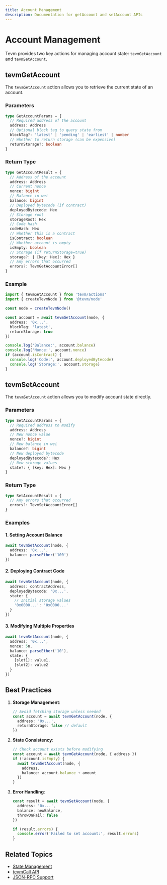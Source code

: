 ```yaml
---
title: Account Management
description: Documentation for getAccount and setAccount APIs
---
```


# Account Management

Tevm provides two key actions for managing account state: `tevmGetAccount` and `tevmSetAccount`.

## tevmGetAccount

The `tevmGetAccount` action allows you to retrieve the current state of an account.

### Parameters

```ts
type GetAccountParams = {
  // Required address of the account
  address: Address
  // Optional block tag to query state from
  blockTag?: 'latest' | 'pending' | 'earliest' | number
  // Whether to return storage (can be expensive)
  returnStorage?: boolean
}
```

### Return Type

```ts
type GetAccountResult = {
  // Address of the account
  address: Address
  // Current nonce
  nonce: bigint
  // Balance in wei
  balance: bigint
  // Deployed bytecode (if contract)
  deployedBytecode: Hex
  // Storage root
  storageRoot: Hex
  // Code hash
  codeHash: Hex
  // Whether this is a contract
  isContract: boolean
  // Whether account is empty
  isEmpty: boolean
  // Storage (if returnStorage=true)
  storage?: { [key: Hex]: Hex }
  // Any errors that occurred
  errors?: TevmGetAccountError[]
}
```

### Example

```ts
import { tevmGetAccount } from 'tevm/actions'
import { createTevmNode } from '@tevm/node'

const node = createTevmNode()

const account = await tevmGetAccount(node, {
  address: '0x...',
  blockTag: 'latest',
  returnStorage: true
})

console.log('Balance:', account.balance)
console.log('Nonce:', account.nonce)
if (account.isContract) {
  console.log('Code:', account.deployedBytecode)
  console.log('Storage:', account.storage)
}
```

## tevmSetAccount

The `tevmSetAccount` action allows you to modify account state directly.

### Parameters

```ts
type SetAccountParams = {
  // Required address to modify
  address: Address
  // New nonce value
  nonce?: bigint
  // New balance in wei
  balance?: bigint
  // New deployed bytecode
  deployedBytecode?: Hex
  // New storage values
  state?: { [key: Hex]: Hex }
}
```

### Return Type

```ts
type SetAccountResult = {
  // Any errors that occurred
  errors?: TevmSetAccountError[]
}
```

### Examples

#### 1. Setting Account Balance

```ts
await tevmSetAccount(node, {
  address: '0x...',
  balance: parseEther('100')
})
```

#### 2. Deploying Contract Code

```ts
await tevmSetAccount(node, {
  address: contractAddress,
  deployedBytecode: '0x...',
  state: {
    // Initial storage values
    '0x0000...': '0x0000...'
  }
})
```

#### 3. Modifying Multiple Properties

```ts
await tevmSetAccount(node, {
  address: '0x...',
  nonce: 5n,
  balance: parseEther('10'),
  state: {
    [slot1]: value1,
    [slot2]: value2
  }
})
```

## Best Practices

1. **Storage Management**:
   ```ts
   // Avoid fetching storage unless needed
   const account = await tevmGetAccount(node, {
     address: '0x...',
     returnStorage: false // default
   })
   ```

2. **State Consistency**:
   ```ts
   // Check account exists before modifying
   const account = await tevmGetAccount(node, { address })
   if (!account.isEmpty) {
     await tevmSetAccount(node, {
       address,
       balance: account.balance + amount
     })
   }
   ```

3. **Error Handling**:
   ```ts
   const result = await tevmSetAccount(node, {
     address: '0x...',
     balance: newBalance,
     throwOnFail: false
   })
   
   if (result.errors) {
     console.error('Failed to set account:', result.errors)
   }
   ```

## Related Topics
- [State Management](../core/managing-state)
- [tevmCall API](./tevm-call)
- [JSON-RPC Support](./json-rpc) 